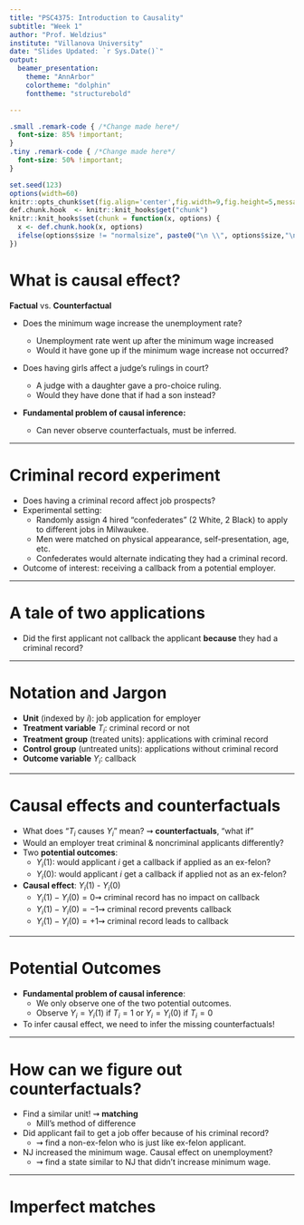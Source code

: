 ```yaml
---
title: "PSC4375: Introduction to Causality"
subtitle: "Week 1"
author: "Prof. Weldzius"
institute: "Villanova University"
date: "Slides Updated: `r Sys.Date()`"
output:
  beamer_presentation:
    theme: "AnnArbor"
    colortheme: "dolphin"
    fonttheme: "structurebold"

---
```


```css
.small .remark-code { /*Change made here*/
  font-size: 85% !important;
}
.tiny .remark-code { /*Change made here*/
  font-size: 50% !important;
}
```

```r
set.seed(123)
options(width=60)
knitr::opts_chunk$set(fig.align='center',fig.width=9,fig.height=5,message=F,warning=F)
def.chunk.hook  <- knitr::knit_hooks$get("chunk")
knitr::knit_hooks$set(chunk = function(x, options) {
  x <- def.chunk.hook(x, options)
  ifelse(options$size != "normalsize", paste0("\n \\", options$size,"\n\n", x, "\n\n \\normalsize"), x)
})
```

# What is causal effect?

**Factual** vs. **Counterfactual** \pause 

  * Does the minimum wage increase the unemployment rate? \pause 

    - Unemployment rate went up after the minimum wage increased
    - Would it have gone up if the minimum wage increase not occurred? \pause 
  
  * Does having girls affect a judge’s rulings in court? \pause 

    - A judge with a daughter gave a pro-choice ruling.
    - Would they have done that if had a son instead? \pause 

  * **Fundamental problem of causal inference:** \pause 
    - Can never observe counterfactuals, must be inferred.

---

# Criminal record experiment

\begin{center}
\includegraphics[width=.4\textwidth]{figs/criminal_record.jpg}
\end{center}

  * Does having a criminal record affect job prospects?
  * Experimental setting:
    - Randomly assign 4 hired “confederates” (2 White, 2 Black) to apply to
different jobs in Milwaukee.
    - Men were matched on physical appearance, self-presentation, age, etc.
    - Confederates would alternate indicating they had a criminal record.
  * Outcome of interest: receiving a callback from a potential employer.
  
---  

# A tale of two applications

\begin{center}
\begin{tabular}{ l | l  l }
     & Criminal Record  & Callback? \\ \hline
    Applicant 1 &  & \\ 
    Applicant 2 &  & \\ 
\end{tabular}
\end{center}

  * Did the first applicant not callback the applicant **because** they had a
criminal record?

---

# Notation and Jargon

  * **Unit** (indexed by $i$): job application for employer
  * **Treatment variable** $T_i$: criminal record or not
  * **Treatment group** (treated units): applications with criminal record
  * **Control group** (untreated units): applications without criminal record
  * **Outcome variable** $Y_i$: callback
 
\begin{center}  
\begin{tabular}{ l | l  l }
     & $T_i$ (ex-felon)  & $Y_i$ (callback) \\ \hline
    Ex-felon applicant & 1 & 0 \\ 
    Non-ex-felon applicant & 0  & 1 \\ 
\end{tabular}
\end{center}
---

# Causal effects and counterfactuals

  * What does "$T_i$ causes $Y_i$" mean? $\rightsquigarrow$ **counterfactuals**, "what if"
  * Would an employer treat criminal & noncriminal applicants differently?
  * Two **potential outcomes**:
    - $Y_i (1)$: would applicant $i$ get a callback if applied as an ex-felon?
    - $Y_i (0)$: would applicant $i$ get a callback if applied not as an ex-felon?
  * **Causal effect**: $Y_i (1)$ - $Y_i (0)$
    - $Y_i (1) - Y_i (0) = 0 \rightsquigarrow$ criminal record has no impact on callback
    - $Y_i (1) - Y_i (0) = -1 \rightsquigarrow$ criminal record prevents callback
    - $Y_i (1) - Y_i (0) = +1 \rightsquigarrow$ criminal record leads to callback
    
---

# Potential Outcomes

\begin{center}  
\begin{tabular}{ l | l  l  l  l}
     & $T_i$ (ex-felon)  & $Y_i$ (callback) & $Y_i (1)$ & $Y_i (0)$ \\ \hline
    Ex-felon applicant & 1 & 0 & 0 & ???\\ 
    Non-ex-felon applicant & 0  & 1 & ??? & 1 \\ 
\end{tabular}
\end{center}

  * **Fundamental problem of causal inference**:
    - We only observe one of the two potential outcomes.
    - Observe $Y_i = Y_i (1)$ if $T_i = 1$ or $Y_i = Y_i (0)$ if $T_i = 0$
  * To infer causal effect, we need to infer the missing counterfactuals!
  
---

# How can we figure out counterfactuals?

\begin{center}
\includegraphics[width=.4\textwidth]{figs/shining.jpg}
\end{center}

  * Find a similar unit! $\rightsquigarrow$ **matching**
    - Mill’s method of difference
  * Did applicant fail to get a job offer because of his criminal record?
    - $\rightsquigarrow$ find a non-ex-felon who is just like ex-felon applicant.
  * NJ increased the minimum wage. Causal effect on unemployment?
    - $\rightsquigarrow$ find a state similar to NJ that didn’t increase minimum wage.
    
---

# Imperfect matches

:::::: {.columns}

::: {.column width="40%" data-latex="{0.4\textwidth}"}

\includegraphics[width=1\textwidth]{figs/twins.jpg}

:::

::: {.column width="60%" data-latex="{0.6\textwidth}"}

\begin{itemize}
  \item The problem: imperfect matches!
  \item Say we match $i$ (treated) and $j$ (control)
  \item **Selection Bias**: $Y_i (1) \neq Y_j (1)$
  \item Those who take treatment may be different that those who take control.
  \item How can we correct for that?
\end{itemize}

:::

::::::
